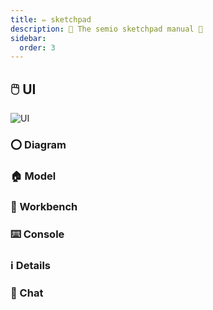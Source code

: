 ```yaml
---
title: ✏️ sketchpad
description: 📖 The semio sketchpad manual 🧐
sidebar:
  order: 3
---
```


## 🖱️ UI

![UI](../../../../../../assets/images/sketchpad-demo-new.png)

### ⭕ Diagram

### 🏠 Model

### 🧰 Workbench

### ⌨️ Console

### ℹ️ Details

### 💬 Chat
